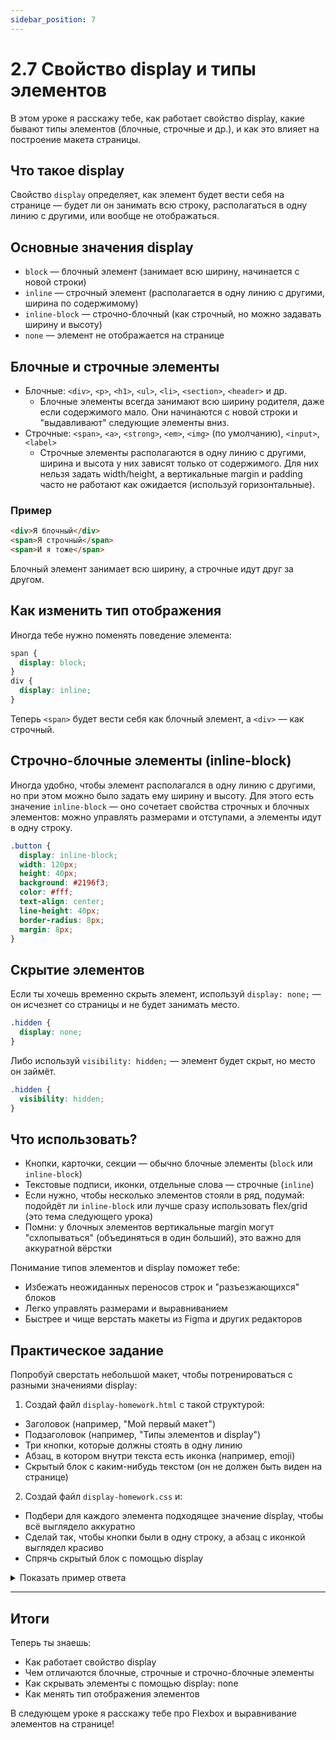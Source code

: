 ```yaml
---
sidebar_position: 7
---
```


# 2.7 Свойство display и типы элементов

В этом уроке я расскажу тебе, как работает свойство display, какие бывают типы элементов (блочные, строчные и др.), и как это влияет на построение макета страницы.

## Что такое display

Свойство `display` определяет, как элемент будет вести себя на странице — будет ли он занимать всю строку, располагаться в одну линию с другими, или вообще не отображаться.

## Основные значения display

- `block` — блочный элемент (занимает всю ширину, начинается с новой строки)
- `inline` — строчный элемент (располагается в одну линию с другими, ширина по содержимому)
- `inline-block` — строчно-блочный (как строчный, но можно задавать ширину и высоту)
- `none` — элемент не отображается на странице

## Блочные и строчные элементы

- Блочные: `<div>`, `<p>`, `<h1>`, `<ul>`, `<li>`, `<section>`, `<header>` и др.
  - Блочные элементы всегда занимают всю ширину родителя, даже если содержимого мало. Они начинаются с новой строки и "выдавливают" следующие элементы вниз.
- Строчные: `<span>`, `<a>`, `<strong>`, `<em>`, `<img>` (по умолчанию), `<input>`, `<label>`
  - Строчные элементы располагаются в одну линию с другими, ширина и высота у них зависят только от содержимого. Для них нельзя задать width/height, а вертикальные margin и padding часто не работают как ожидается (используй горизонтальные).

### Пример

```html
<div>Я блочный</div>
<span>Я строчный</span>
<span>И я тоже</span>
```

Блочный элемент занимает всю ширину, а строчные идут друг за другом.

## Как изменить тип отображения

Иногда тебе нужно поменять поведение элемента:

```css
span {
  display: block;
}
div {
  display: inline;
}
```

Теперь `<span>` будет вести себя как блочный элемент, а `<div>` — как строчный.

## Строчно-блочные элементы (inline-block)

Иногда удобно, чтобы элемент располагался в одну линию с другими, но при этом можно было задать ему ширину и высоту. Для этого есть значение `inline-block` — оно сочетает свойства строчных и блочных элементов: можно управлять размерами и отступами, а элементы идут в одну строку.

```css
.button {
  display: inline-block;
  width: 120px;
  height: 40px;
  background: #2196f3;
  color: #fff;
  text-align: center;
  line-height: 40px;
  border-radius: 8px;
  margin: 8px;
}
```

## Скрытие элементов

Если ты хочешь временно скрыть элемент, используй `display: none;` — он исчезнет со страницы и не будет занимать место.

```css
.hidden {
  display: none;
}
```

Либо используй `visibility: hidden;` — элемент будет скрыт, но место он займёт.

```css
.hidden {
  visibility: hidden;
}
```

## Что использовать?

- Кнопки, карточки, секции — обычно блочные элементы (`block` или `inline-block`)
- Текстовые подписи, иконки, отдельные слова — строчные (`inline`)
- Если нужно, чтобы несколько элементов стояли в ряд, подумай: подойдёт ли `inline-block` или лучше сразу использовать flex/grid (это тема следующего урока)
- Помни: у блочных элементов вертикальные margin могут "схлопываться" (объединяться в один больший), это важно для аккуратной вёрстки

Понимание типов элементов и display поможет тебе:
- Избежать неожиданных переносов строк и "разъезжающихся" блоков
- Легко управлять размерами и выравниванием
- Быстрее и чище верстать макеты из Figma и других редакторов


## Практическое задание

Попробуй сверстать небольшой макет, чтобы потренироваться с разными значениями display:

1. Создай файл `display-homework.html` с такой структурой:

- Заголовок (например, "Мой первый макет")
- Подзаголовок (например, "Типы элементов и display")
- Три кнопки, которые должны стоять в одну линию
- Абзац, в котором внутри текста есть иконка (например, emoji)
- Скрытый блок с каким-нибудь текстом (он не должен быть виден на странице)

2. Создай файл `display-homework.css` и:
- Подбери для каждого элемента подходящее значение display, чтобы всё выглядело аккуратно
- Сделай так, чтобы кнопки были в одну строку, а абзац с иконкой выглядел красиво
- Спрячь скрытый блок с помощью display

<details>
<summary>Показать пример ответа</summary>

```html
<!DOCTYPE html>
<html>
<head>
  <title>Домашнее задание: display</title>
  <link rel="stylesheet" href="display-homework.css">
</head>
<body>
  <h1>Мой первый макет</h1>
  <h2>Типы элементов и display</h2>
  <div class="button-row">
    <button>Кнопка 1</button>
    <button>Кнопка 2</button>
    <button>Кнопка 3</button>
  </div>
  <p>Вот пример текста с иконкой <span class="icon">🌟</span> прямо внутри строки.</p>
  <div class="hidden-block">Этот блок не должен быть виден</div>
</body>
</html>
```

```css
.button-row {
  display: inline-block;
  /* Можно также использовать flex, но пока потренируйся с inline-block */
}
.button-row button {
  display: inline-block;
  margin-right: 8px;
}
.icon {
  display: inline;
  font-size: 1.2em;
}
.hidden-block {
  display: none;
}
h1, h2 {
  display: block;
  margin-bottom: 12px;
}
p {
  display: block;
  margin-bottom: 16px;
}
```

</details>

---

## Итоги

Теперь ты знаешь:
- Как работает свойство display
- Чем отличаются блочные, строчные и строчно-блочные элементы
- Как скрывать элементы с помощью display: none
- Как менять тип отображения элементов

В следующем уроке я расскажу тебе про Flexbox и выравнивание элементов на странице! 